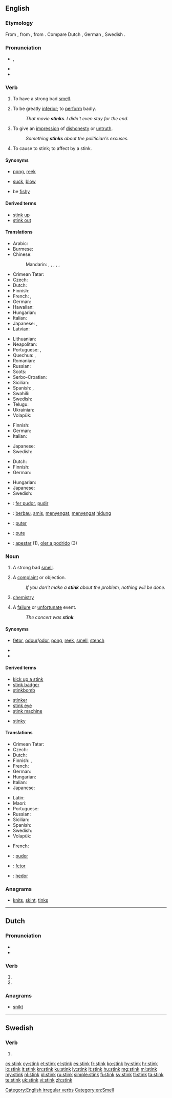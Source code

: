 ==English==

===Etymology===
From {{etyl|enm|en}} {{term|stinken|lang=enm}}, from {{etyl|ang|en}} {{term|stincan|lang=ang}}, from {{etyl|gem-pro|en}} {{m|gem-pro|*stinkaną}}. Compare Dutch {{term|stinken|lang=nl}}, German {{term|stinken|lang=de}}, Swedish {{term|stinka|lang=sv}}.

===Pronunciation===
* {{enPR|stĭngk}}, {{IPA|/stɪŋk/|lang=en}}
* {{audio|en-us-stink.ogg|Audio (US)|lang=en}}
* {{rhymes|ɪŋk|lang=en}}

===Verb===
{{en-verb|stinks|stinking|'''[[stank]]''' ''or'' '''[[stunk]]'''|stunk}}<!--Preterite can be stank or stunk, according to AHD.-->

# {{context|intransitive|lang=en}} To have a strong bad [[smell]].
# {{context|intransitive|informal|lang=en}} To be greatly [[inferior]]; to [[perform]] badly.
#: ''That movie '''stinks'''. I didn't even stay for the end.''
# {{context|intransitive|lang=en}} To give an [[impression]] of [[dishonesty]] or [[untruth]].
#: ''Something '''stinks''' about the politician's excuses.''
# {{context|transitive|lang=en}} To cause to stink; to affect by a stink.

====Synonyms====
* {{sense|have a strong bad smell}} [[pong]], [[reek]]
* {{sense|be greatly inferior}} [[suck]], [[blow]]
* {{sense|give an impression of dishonesty or untruth}} be [[fishy]]

====Derived terms====
* [[stink up]]
* [[stink out]]

====Translations====
{{trans-top|have a strong bad smell}}
* Arabic: {{t|ar|نتن|tr=nátuna, nátina}}
* Burmese: {{t+|my|နံ|tr=nan|sc=Mymr}}
* Chinese:
*: Mandarin: {{t|cmn|發臭|sc=Hani}}, {{t+|cmn|发臭|tr=fāchòu|sc=Hani}}, {{t|cmn|發臭味|sc=Hani}}, {{t|cmn|发臭味|tr=fā chòuwèi|sc=Hani}}, {{t|cmn|發惡臭|sc=Hani}}, {{t|cmn|发恶臭|tr=fā èchòu|sc=Hani}}
* Crimean Tatar: {{t|crh|sasımaq}}
* Czech: {{t+|cs|smrdět}}
* Dutch: {{t+|nl|stinken}}
* Finnish: {{t+|fi|haista}}
* French: {{t+|fr|puer}}, {{t+|fr|empester}}
* German: {{t+|de|stinken}}
* Hawaiian: {{t|haw|hauna}}
* Hungarian: {{t+|hu|bűzlik}}
* Italian: {{t+|it|puzzare}}
* Japanese: {{t+|ja|臭う|tr=におう, niou}}, {{t|ja|悪臭を放つ|tr=あくしゅうをはなつ, akushū-o hanatsu}}
* Latvian: {{t+|lv|smirdēt}}
{{trans-mid}}
* Lithuanian: {{t|lt|smirdėti}}
* Neapolitan: {{t|nap|fete}}
* Portuguese: {{t+|pt|feder}}, {{t|pt|tresandar}}
* Quechua: {{t|qu|hunyay}}, {{t|qu|asnay}}
* Romanian: {{t+|ro|puți}}
* Russian: {{t+|ru|вонять|tr=vonját'}}
* Scots: {{t|sco|ming}}
* Serbo-Croatian: {{t+|sh|smrditi}}
* Sicilian: {{t+|scn|fetiri}}
* Spanish: {{t+|es|heder}}, {{t+|es|apestar}}
* Swahili: {{t+|sw|nuka}}
* Swedish: {{t+|sv|stinka}}
* Telugu: {{t+|te|దుర్గంధము}}
* Ukrainian: {{t|uk|смердіти|tr=smerdíty}}
* Volapük: {{t|vo|lusmelön}}
{{trans-bottom}}

{{trans-top|informal: be greatly inferior}}
* Finnish: {{t+|fi|haista}}
* German: {{t+|de|stinken}}
* Italian: {{t|it|fare schifo}}
{{trans-mid}}
* Japanese: {{t+|ja|くだらない|tr=kudaranai}}
* Swedish: {{t|sv|vara urusel}}
{{trans-bottom}}

{{trans-top|give an impression of dishonesty or untruth}}
* Dutch: {{t+|nl|stinken}}
* Finnish: {{t+|fi|haista}}
* German: {{t+|de|stinken}}
{{trans-mid}}
* Hungarian: {{t+|hu|bűzlik}}
* Japanese: {{t+|ja|臭い|tr=くさい, kusai}}
* Swedish: {{t+|sv|stinka}}
{{trans-bottom}}

<!--Remove this section once all of the translations below have been moved into the tables above.-->
{{checktrans-top}}
* {{ttbc|ca}}: [[fer pudor]], [[pudir]]
* {{ttbc|id}}: [[bau|berbau]], [[amis]], [[sengat|menyengat]], [[sengat|menyengat]] [[hidung]]
* {{ttbc|ia}}: [[puter]]
* {{ttbc|ro}}: [[pute]]
* {{ttbc|es}}: [[apestar]] (1), [[oler a podrido]] (3)
{{trans-bottom}}

===Noun===
{{en-noun}}

# A strong bad [[smell]].
# {{context|informal|lang=en}} A [[complaint]] or objection.
#: ''If you don't make a '''stink''' about the problem, nothing will be done.''
# {{context|''in plural'' '''stinks'''|slang|lang=en}} [[chemistry]] {{qualifier|as a subject taught in school}}
# {{context|slang|New Zealand|lang=en}} A [[failure]] or [[unfortunate]] event.
#: ''The concert was '''stink'''.''

====Synonyms====
* {{sense|strong bad smell}} [[fetor]], [[odour]]/[[odor]], [[pong]], [[reek]], [[smell]], [[stench]]
* {{sense|informal: complaint or objection}}
* {{sense|slang: chemistry}}

====Derived terms====
{{rel-top3|Terms derived from ''stink'' (noun)}}
* [[kick up a stink]]
* [[stink badger]]
* [[stinkbomb]]
{{rel-mid3}}
* [[stinker]]
* [[stink eye]]
* [[stink machine]]<!-- (rare)-->
{{rel-mid3}}
* [[stinky]]
{{rel-bottom}}

====Translations====
{{trans-top|strong bad smell}}
* Crimean Tatar: {{t|crh|sasıq}}
* Czech: {{t+|cs|smrad|m}}
* Dutch: {{t+|nl|stank|m}}
* Finnish: {{t+|fi|löyhkä}}, {{t+|fi|haju}}
* French: {{t+|fr|puanteur|f}}
* German: {{t+|de|Gestank|m}}
* Hungarian: {{t+|hu|bűz}}
* Italian: {{t+|it|puzza|f}}
* Japanese: {{t+|ja|悪臭|tr=akushū}}
{{trans-mid}}
* Latin: {{t|la|paedor|m}}
* Maori: {{t|mi|hīrearea}} {{qualifier|of a dead body}}
* Portuguese: {{t+|pt|fedor|m}}
* Russian: {{t+|ru|вонь|f|tr=von'}}
* Sicilian: {{t+|scn|fetu}}
* Spanish: {{t+|es|tufo|m}}
* Swedish: {{t+|sv|stank}}
* Volapük: {{t|vo|lusmel}}
{{trans-bottom}}

<!--Note: add INFORMAL terms to this table, where these exist-->
{{trans-top|informal: complaint or objection}}
* French: {{t+|fr|tapage|m}}
{{trans-mid}}
{{trans-bottom}}

<!--Note: add SLANG terms to this table, where these exist-->
{{trans-top|slang: chemistry}}
{{trans-mid}}
{{trans-bottom}}

<!--Remove this section once all of the translations below have been moved into the tables above.-->
{{checktrans-top}}
* {{ttbc|ca}}: [[pudor]]
* {{ttbc|ia}}: [[fetor#Interlingua|fetor]]
* {{ttbc|es}}: [[hedor]]
{{trans-bottom}}

===Anagrams===
* [[knits#English|knits]], [[skint#English|skint]], [[tinks#English|tinks]]

[[Category:English irregular verbs]]
[[Category:en:Smell]]

----

==Dutch==

===Pronunciation===
* {{audio|Nl-stink.ogg|Audio|lang=nl}}
* {{rhymes|ɪŋk|lang=nl}}

===Verb===
{{nl-verb-form}}

# {{nl-verb form of|p=1|n=sg|t=pres|m=ind|stinken}}
# {{nl-verb form of|m=imp|stinken}}

===Anagrams===
* [[snikt#Dutch|snikt]]

----

==Swedish==

===Verb===
{{head|sv|verb form}}

# {{imperative of|stinka|lang=sv}}

[[cs:stink]]
[[cy:stink]]
[[et:stink]]
[[el:stink]]
[[es:stink]]
[[fr:stink]]
[[ko:stink]]
[[hy:stink]]
[[hr:stink]]
[[io:stink]]
[[it:stink]]
[[kn:stink]]
[[ku:stink]]
[[lv:stink]]
[[lt:stink]]
[[hu:stink]]
[[mg:stink]]
[[ml:stink]]
[[my:stink]]
[[nl:stink]]
[[pl:stink]]
[[ru:stink]]
[[simple:stink]]
[[fi:stink]]
[[sv:stink]]
[[tl:stink]]
[[ta:stink]]
[[te:stink]]
[[uk:stink]]
[[vi:stink]]
[[zh:stink]]